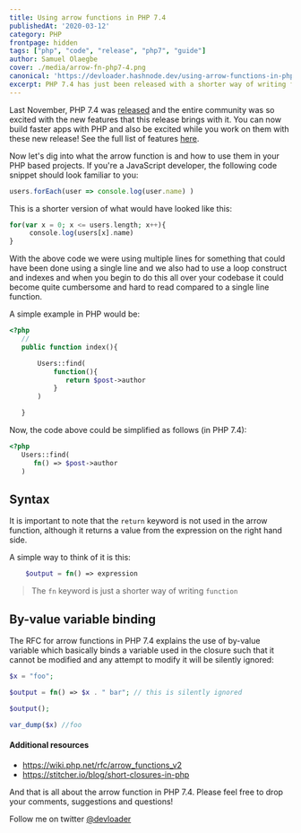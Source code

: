 ```yaml
---
title: Using arrow functions in PHP 7.4
publishedAt: '2020-03-12'
category: PHP
frontpage: hidden
tags: ["php", "code", "release", "php7", "guide"]
author: Samuel Olaegbe
cover: ./media/arrow-fn-php7-4.png
canonical: 'https://devloader.hashnode.dev/using-arrow-functions-in-php-74-ck7oqwvor00jf64s1hdfr63ig'
excerpt: PHP 7.4 has just been released with a shorter way of writing functions using the same arrow convention in languages like Javascript
---
```

Last November, PHP 7.4 was [released](https://www.php.net/releases/7_4_0.php) and the entire community was so excited with the new features that this release brings with it. You can now build faster apps with PHP and also be excited while you work on them with these new release! See the full list of features [here](https://www.php.net/releases/7_4_0.php).

Now let's dig into what the arrow function is and how to use them in your PHP based projects. If you're a JavaScript developer, the following code snippet should look familiar to you:

````js
users.forEach(user => console.log(user.name) )
````

This is a shorter version of what would have looked like this:

````php
for(var x = 0; x <= users.length; x++){
     console.log(users[x].name)
}
````

With the above code we were using multiple lines for something that could have been done using a single line and we also had to use a loop construct and indexes and when you begin to do this all over your codebase it could become  quite cumbersome and hard to read compared to a single line function.

A simple example in PHP would be:


~~~php
<?php
   //
   public function index(){

       Users::find(
           function(){
              return $post->author
           }
       )

   }
~~~

Now, the code above could be simplified as follows (in PHP 7.4):

````php
<?php
   Users::find(
      fn() => $post->author
   )
````

## Syntax
It is important to note that the ``return`` keyword is not used in the arrow function, although it returns a value from the expression on the right hand side.

A simple way to think of it is this:
````php
    $output = fn() => expression
````

> The `fn` keyword is just a shorter way of writing `function`


## By-value variable binding
The RFC for arrow functions in PHP 7.4 explains the use of by-value variable which basically binds a variable used in the closure such that it cannot be modified and any attempt to modify it will be silently ignored:

````php
$x = "foo";

$output = fn() => $x . " bar"; // this is silently ignored

$output();

var_dump($x) //foo
````


#### Additional resources
* https://wiki.php.net/rfc/arrow_functions_v2
* https://stitcher.io/blog/short-closures-in-php


And that is all about the arrow function in PHP 7.4. Please feel free to drop your comments, suggestions and questions!

Follow me on twitter [@devloader](https://twitter.com/devloader)
